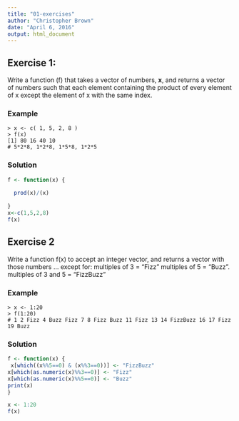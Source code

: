 ---
title: "01-exercises"
author: "Christopher Brown"
date: "April 6, 2016"
output: html_document
---


## Exercise 1:

Write a function (f) that takes a vector of numbers, **x**, and returns a vector of numbers such that each element containing the product of every element of x except the element of x with the same index. 


### Example 

    > x <- c( 1, 5, 2, 8 ) 
    > f(x) 
    [1] 80 16 40 10
    # 5*2*8, 1*2*8, 1*5*8, 1*2*5  


### Solution 
```{r}
f <- function(x) {
  
  prod(x)/(x)
  
}
x<-c(1,5,2,8)
f(x)


```
    


## Exercise 2

Write a function f(x) to accept an integer vector, and returns a vector with those numbers … except for: 
   multiples of 3 = “Fizz” 
   multiples of 5 = “Buzz”. 
   multiples of 3 and 5 = “FizzBuzz”
   
### Example

    > x <- 1:20
    > f(1:20) 
    # 1 2 Fizz 4 Buzz Fizz 7 8 Fizz Buzz 11 Fizz 13 14 FizzBuzz 16 17 Fizz 19 Buzz


### Solution
```{r}
f <- function(x) {
 x[which((x%%5==0) & (x%%3==0))] <- "FizzBuzz"
x[which(as.numeric(x)%%3==0)] <- "Fizz"
x[which(as.numeric(x)%%5==0)] <- "Buzz"
print(x)
}

x <- 1:20
f(x)
```

